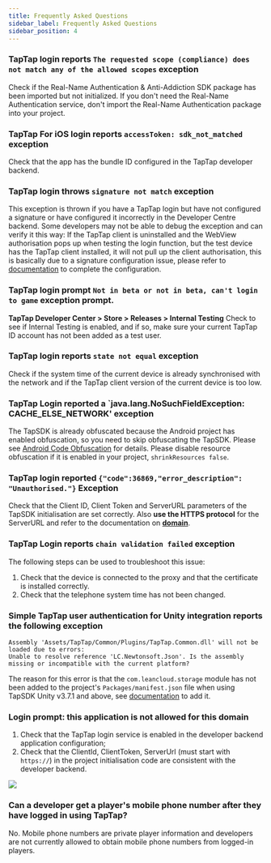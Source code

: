 ```yaml
---
title: Frequently Asked Questions
sidebar_label: Frequently Asked Questions
sidebar_position: 4
---
```



### TapTap login reports `The requested scope (compliance) does not match any of the allowed scopes` exception
Check if the Real-Name Authentication & Anti-Addiction SDK package has been imported but not initialized. If you don't need the Real-Name Authentication service, don't import the Real-Name Authentication package into your project.

### TapTap For iOS login reports `accessToken: sdk_not_matched` exception
Check that the app has the bundle ID configured in the TapTap developer backend.

### TapTap login throws `signature not match` exception
This exception is thrown if you have a TapTap login but have not configured a signature or have configured it incorrectly in the Developer Centre backend. Some developers may not be able to debug the exception and can verify it this way: If the TapTap client is uninstalled and the WebView authorisation pops up when testing the login function, but the test device has the TapTap client installed, it will not pull up the client authorisation, this is basically due to a signature configuration issue, please refer to [documentation](/sdk/start/quickstart/#configure-signature-certificate) to complete the configuration.

### TapTap login prompt `Not in beta or not in beta, can't login to game` exception prompt.
**TapTap Developer Center > Store > Releases > Internal Testing** Check to see if Internal Testing is enabled, and if so, make sure your current TapTap ID account has not been added as a test user.

### TapTap login reports `state not equal` exception
Check if the system time of the current device is already synchronised with the network and if the TapTap client version of the current device is too low.

### TapTap Login reported a `java.lang.NoSuchFieldException: CACHE_ELSE_NETWORK' exception
The TapSDK is already obfuscated because the Android project has enabled obfuscation, so you need to skip obfuscating the TapSDK. Please see [Android Code Obfuscation](/sdk/start/quickstart/#android-code-obfuscation) for details. Please disable resource obfuscation if it is enabled in your project, `shrinkResources false`.

### TapTap login reported `{"code":36869,"error_description": "Unauthorised."}` Exception
Check that the Client ID, Client Token and ServerURL parameters of the TapSDK initialisation are set correctly. Also **use the HTTPS protocol** for the ServerURL and refer to the documentation on **[domain](/sdk/start/get-ready/#domain)**.

### TapTap Login reports `chain validation failed` exception
The following steps can be used to troubleshoot this issue:
1. Check that the device is connected to the proxy and that the certificate is installed correctly.
2. Check that the telephone system time has not been changed.

### Simple TapTap user authentication for Unity integration reports the following exception

```
Assembly 'Assets/TapTap/Common/Plugins/TapTap.Common.dll' will not be loaded due to errors:
Unable to resolve reference 'LC.Newtonsoft.Json'. Is the assembly missing or incompatible with the current platform?
```
The reason for this error is that the `com.leancloud.storage` module has not been added to the project's `Packages/manifest.json` file when using TapSDK Unity v3.7.1 and above, see [documentation](/sdk/taptap-login/guide/tap-login/#getting-the-sdk) to add it.

### Login prompt: this application is not allowed for this domain

1. Check that the TapTap login service is enabled in the developer backend application configuration;
2. Check that the ClientId, ClientToken, ServerUrl (must start with `https://`) in the project initialisation code are consistent with the developer backend.


![](https://dc-file.leanticket.cn/VIFonJ9YOJ4SAXb3WdVhMYWlF84xGKkN/CF18E02C-C819-4940-9C9B-60050062EDD0.png)

### Can a developer get a player's mobile phone number after they have logged in using TapTap?

No. Mobile phone numbers are private player information and developers are not currently allowed to obtain mobile phone numbers from logged-in players.
